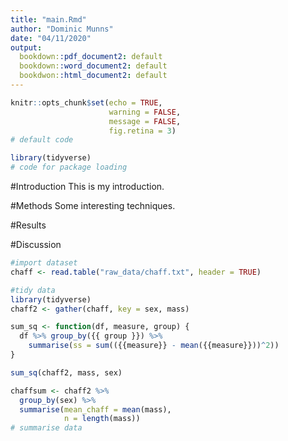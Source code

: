 ```yaml
---
title: "main.Rmd"
author: "Dominic Munns"
date: "04/11/2020"
output: 
  bookdown::pdf_document2: default
  bookdown::word_document2: default
  bookdwon::html_document2: default
---
```


```r
knitr::opts_chunk$set(echo = TRUE,
                      warning = FALSE,
                      message = FALSE,
                      fig.retina = 3)
# default code
```
```r
library(tidyverse)
# code for package loading

```
#Introduction
This is my introduction.

#Methods
Some interesting techniques.

#Results


#Discussion

```r
#import dataset
chaff <- read.table("raw_data/chaff.txt", header = TRUE)

```
```r
#tidy data
library(tidyverse)
chaff2 <- gather(chaff, key = sex, mass)
```
```r
sum_sq <- function(df, measure, group) {
  df %>% group_by({{ group }}) %>% 
    summarise(ss = sum(({{measure}} - mean({{measure}}))^2))
}

sum_sq(chaff2, mass, sex)
```

```r
chaffsum <- chaff2 %>% 
  group_by(sex) %>% 
  summarise(mean_chaff = mean(mass),
            n = length(mass))
# summarise data
```

